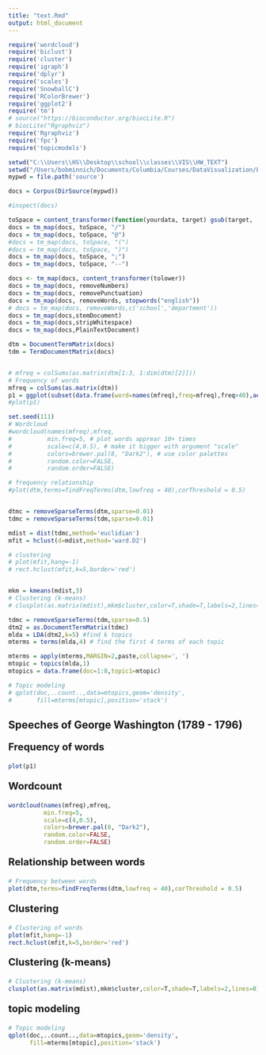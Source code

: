```yaml
---
title: "text.Rmd"
output: html_document
---
```



```r
require('wordcloud')
require('biclust')
require('cluster')
require('igraph') 
require('dplyr')
require('scales')
require('SnowballC')
require('RColorBrewer')
require('ggplot2')
require('tm')
# source("https://bioconductor.org/biocLite.R")
# biocLite("Rgraphviz")
require('Rgraphviz')
require('fpc')
require('topicmodels')

setwd("C:\\Users\\HS\\Desktop\\school\\classes\\VIS\\HW_TEXT")
setwd("/Users/bobminnich/Documents/Columbia/Courses/DataVisualization/Edav-Text")
mypwd = file.path('source')

docs = Corpus(DirSource(mypwd))

#inspect(docs)

toSpace = content_transformer(function(yourdata, target) gsub(target, ' ', yourdata))
docs = tm_map(docs, toSpace, "/")
docs = tm_map(docs, toSpace, "@")
#docs = tm_map(docs, toSpace, "(")
#docs = tm_map(docs, toSpace, ")")
docs = tm_map(docs, toSpace, ";")
docs = tm_map(docs, toSpace, "--")

docs <- tm_map(docs, content_transformer(tolower))
docs = tm_map(docs, removeNumbers)
docs = tm_map(docs, removePunctuation)
docs = tm_map(docs, removeWords, stopwords("english"))
# docs = tm_map(docs, removeWords,c('school','department'))
docs = tm_map(docs,stemDocument)
docs = tm_map(docs,stripWhitespace)
docs = tm_map(docs,PlainTextDocument)

dtm = DocumentTermMatrix(docs)
tdm = TermDocumentMatrix(docs)


# mfreq = colSums(as.matrix(dtm[1:3, 1:dim(dtm)[2]]))
# Frequency of words
mfreq = colSums(as.matrix(dtm))
p1 = ggplot(subset(data.frame(word=names(mfreq),freq=mfreq),freq>40),aes(word,freq))+ geom_bar(stat='identity') + theme(axis.text.x=element_text(size=12,color='red',fac='bold.italic',angle=45,hjust=0.5))
#plot(p1)

set.seed(111) 
# Wordcloud
#wordcloud(names(mfreq),mfreq,
#          min.freq=5, # plot words apprear 10+ times
#          scale=c(4,0.5), # make it bigger with argument "scale"
#          colors=brewer.pal(8, "Dark2"), # use color palettes
#          random.color=FALSE, 
#          random.order=FALSE)

# frequency relationship
#plot(dtm,terms=findFreqTerms(dtm,lowfreq = 40),corThreshold = 0.5)


dtmc = removeSparseTerms(dtm,sparse=0.01) 
tdmc = removeSparseTerms(tdm,sparse=0.01)

mdist = dist(tdmc,method='euclidian')
mfit = hclust(d=mdist,method='ward.D2')

# clustering
# plot(mfit,hang=-1)
# rect.hclust(mfit,k=5,border='red')


mkm = kmeans(mdist,3)
# Clustering (k-means)
# clusplot(as.matrix(mdist),mkm$cluster,color=T,shade=T,labels=2,lines=0)

tdmc = removeSparseTerms(tdm,sparse=0.5)
dtm2 = as.DocumentTermMatrix(tdmc)
mlda = LDA(dtm2,k=5) #find k topics
mterms = terms(mlda,4) # find the first 4 terms of each topic

mterms = apply(mterms,MARGIN=2,paste,collapse=', ')
mtopic = topics(mlda,1)
mtopics = data.frame(doc=1:8,topic1=mtopic)

# Topic modeling
# qplot(doc,..count..,data=mtopics,geom='density',
#       fill=mterms[mtopic],position='stack')
```


## Speeches of George Washington (1789 - 1796)

<p style="text-align: left; font-size:20px; font-weight:bold;">Frequency of words</p>
```r
plot(p1)
```

<p style="text-align: left; font-size:20px; font-weight:bold;">Wordcount</p>
```r
wordcloud(names(mfreq),mfreq,
          min.freq=5,
          scale=c(4,0.5),
          colors=brewer.pal(8, "Dark2"),
          random.color=FALSE, 
          random.order=FALSE)
```

<p style="text-align: left; font-size:20px; font-weight:bold;">Relationship between words</p>
```r
# Frequency between words
plot(dtm,terms=findFreqTerms(dtm,lowfreq = 40),corThreshold = 0.5)
```

<p style="text-align: left; font-size:20px; font-weight:bold;">Clustering</p>
```r
# Clustering of words
plot(mfit,hang=-1)
rect.hclust(mfit,k=5,border='red')
```

<p style="text-align: left; font-size:20px; font-weight:bold;">Clustering (k-means) </p>
```r
# Clustering (k-means)
clusplot(as.matrix(mdist),mkm$cluster,color=T,shade=T,labels=2,lines=0)
```

<p style="text-align: left; font-size:20px; font-weight:bold;">topic modeling </p>
```r
# Topic modeling
qplot(doc,..count..,data=mtopics,geom='density',
      fill=mterms[mtopic],position='stack')
```

